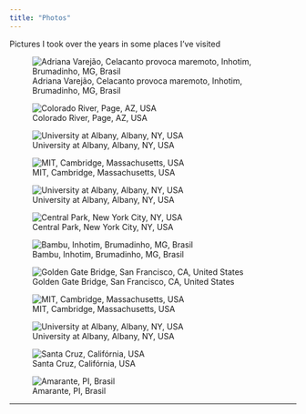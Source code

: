 ```yaml
---
title: "Photos"
---
```


Pictures I took over the years in some places I've visited

::: {layout-ncol="2"}
![Adriana Varejão, Celacanto provoca maremoto, Inhotim, Brumadinho, MG, Brasil](/photos/inhotim-2.jpg)

![Colorado River, Page, AZ, USA](/photos/desert.jpg)

![University at Albany, Albany, NY, USA](/photos/snow.jpg)

![MIT, Cambridge, Massachusetts, USA](/photos/boston.jpg)

![University at Albany, Albany, NY, USA](/photos/snow-2.jpg)

![Central Park, New York City, NY, USA](/photos/nyc.jpg)

![Bambu, Inhotim, Brumadinho, MG, Brasil](/photos/bambu.jpg)

![Golden Gate Bridge, San Francisco, CA, United States](/photos/san-francisco.jpg)

![MIT, Cambridge, Massachusetts, USA](/photos/mit.jpg)

![University at Albany, Albany, NY, USA](/photos/ualbany.jpg)

![Santa Cruz, Califórnia, USA](/photos/santa-cruz.jpg)

![Amarante, PI, Brasil](/photos/amarante.jpg)
:::

------------------------------------------------------------------------

